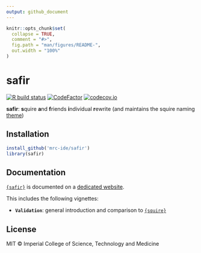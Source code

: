 ```yaml
---
output: github_document
---
```


<!-- README.md is generated from README.Rmd. Please edit that file -->

```r
knitr::opts_chunk$set(
  collapse = TRUE,
  comment = "#>",
  fig.path = "man/figures/README-",
  out.width = "100%"
)
```

# safir

<!-- badges: start -->
[![R build status](https://github.com/mrc-ide/safir/workflows/R-CMD-check/badge.svg)](https://github.com/mrc-ide/safir/actions)
[![CodeFactor](https://www.codefactor.io/repository/github/mrc-ide/safir/badge)](https://www.codefactor.io/repository/github/mrc-ide/safir)
[![codecov.io](https://codecov.io/github/mrc-ide/safir/coverage.svg?branch=main)](https://codecov.io/github/mrc-ide/safir?branch=main)
<!-- badges: end -->

**safir**: **s**quire **a**nd **f**riends **i**ndividual **r**ewrite (and maintains
the squire naming [theme](https://en.wikipedia.org/wiki/Knights_of_the_Round_Table#Safir))

## Installation

``` r
install_github('mrc-ide/safir')
library(safir)
```

Documentation
-------------

[`{safir}`](https://github.com/mrc-ide/safir) is documented on a [dedicated website](https://mrc-ide.github.io/safir).

This includes the following vignettes:

- **`Validation`**: general introduction and comparison to [`{squire}`](https://github.com/mrc-ide/squire)

## License

MIT © Imperial College of Science, Technology and Medicine
